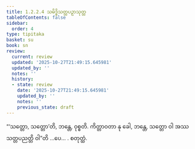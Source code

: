 ```yaml
---
title: 1.2.2.4 သမိဒ္ဓိသတ္တပဉှာသုတ္တ
tableOfContents: false
sidebar:
  order: 4
type: tipitaka
basket: su
book: sn
review:
  current: review
  updated: '2025-10-27T21:49:15.645981'
  updated_by: ''
  notes: ''
  history:
  - state: review
    date: '2025-10-27T21:49:15.645981'
    updated_by: ''
    notes: ''
    previous_state: draft
---
```



<ReviewStatus review={frontmatter.review} showDetails={true} />

<HypothesisAnnotation frontmatter={frontmatter} />

<DynamicBreadcrumb />

<Division number="66" book="sn" e="ch" v="18" p="289">

<Paragraph number="220" book="sn">
“‘သတ္တော, သတ္တော’တိ, ဘန္တေ, ဝုစ္စတိ. ကိတ္တာဝတာ နု ခေါ, ဘန္တေ, သတ္တော ဝါ အဿ သတ္တပညတ္တိ ဝါ”တိ …ပေ… .

</Paragraph>
</Division>

<Paragraph number="221" type="center" book="sn">
စတုတ္ထံ.
</Paragraph>